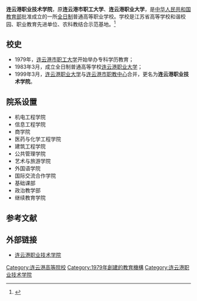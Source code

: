 {{高校
| name = 连云港职业技术学院
|EnglishName= Lianyungang Technical College
| image =
| logo =
| motto =
| rector =刘润忠| type = 公立
| established =1979年
| location = [[中华人民共和国|中华人民共和国]][[江苏省|江苏省]][[连云港市|连云港市]]
| students =10600余人
| staff =510余人
| campus =
| address = 江苏省连云港市新浦区晨光路2号
| telephone = 0518-85985088
| area =1150亩
| sports =
| website = http://www.lygtc.net.cn
}}
'''连云港职业技术学院'''，原'''连云港市职工大学'''、'''连云港职业大学'''，是[[中华人民共和国教育部|中华人民共和国教育部]]批准成立的一所[[全日制|全日制]]普通高等职业学校。学校是江苏省高等学校和谐校园、职业教育先进单位、农科教结合示范基地。<ref>{{Cite web |url=http://www.lygtc.net.cn/s/1/t/1/p/1/c/21/d/39/list.htm |title=连云港职业技术学院:学校简介 |accessdate=2010-09-26 |archive-date=2010-12-05 |archive-url=https://web.archive.org/web/20101205071028/http://www.lygtc.net.cn/s/1/t/1/p/1/c/21/d/39/list.htm |dead-url=yes }}</ref>

== 校史 ==
*1979年，[[连云港市职工大学|连云港市职工大学]]开始举办专科学历教育；
*1983年3月，成立全日制普通高等学校[[连云港职业大学|连云港职业大学]]；
*1999年3月，[[连云港职业大学|连云港职业大学]]与[[连云港市职教中心|连云港市职教中心]]合并，更名为'''连云港职业技术学院'''。
== 院系设置 ==
* 机电工程学院   
* 信息工程学院   
* 商学院   
* 医药与化学工程学院   
* 建筑工程学院   
* 公共管理学院   
* 艺术与旅游学院   
* 外国语学院   
* 国际交流合作学院   
* 基础课部   
* 政治教学部   
* 继续教育学院
== 参考文献 ==
{{Reflist}}

== 外部链接 ==
* [http://www.lygtc.net.cn 连云港职业技术学院] {{Wayback|url=http://www.lygtc.net.cn/ |date=20101205044744 }}

{{School-stub}}

{{江苏高等院校}}
[[Category:连云港高等院校|Category:连云港高等院校]]
[[Category:1979年創建的教育機構|Category:1979年創建的教育機構]]
[[Category:连云港职业技术学院|Category:连云港职业技术学院]]